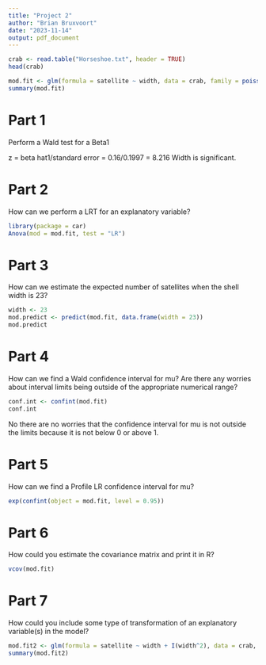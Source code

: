```yaml
---
title: "Project 2"
author: "Brian Bruxvoort"
date: "2023-11-14"
output: pdf_document
---
```


```r
crab <- read.table("Horseshoe.txt", header = TRUE)
head(crab)
```

```r
mod.fit <- glm(formula = satellite ~ width, data = crab, family = poisson(link = log))
summary(mod.fit)
```

# Part 1
Perform a Wald test for a Beta1

z = beta hat1/standard error = 0.16/0.1997 = 8.216
Width is significant.

# Part 2
How can we perform a LRT for an explanatory variable?
```r
library(package = car)
Anova(mod = mod.fit, test = "LR")
```


# Part 3
How can we estimate the expected number of satellites when the shell width is 23?
```r
width <- 23
mod.predict <- predict(mod.fit, data.frame(width = 23))
mod.predict
```

# Part 4
How can we find a Wald confidence interval for mu? Are there any worries about interval limits being outside of the appropriate numerical range?
```r
conf.int <- confint(mod.fit)
conf.int
```

No there are no worries that the confidence interval for mu is not outside the limits because it is not below 0 or above 1.

# Part 5
How can we find a Profile LR confidence interval for mu?
```r
exp(confint(object = mod.fit, level = 0.95))
```

# Part 6
How could you estimate the covariance matrix and print it in R?
```r
vcov(mod.fit)
```

# Part 7
How could you include some type of transformation of an explanatory variable(s) in the model?
```r
mod.fit2 <- glm(formula = satellite ~ width + I(width^2), data = crab, family = poisson(link = log))
summary(mod.fit2)
```

